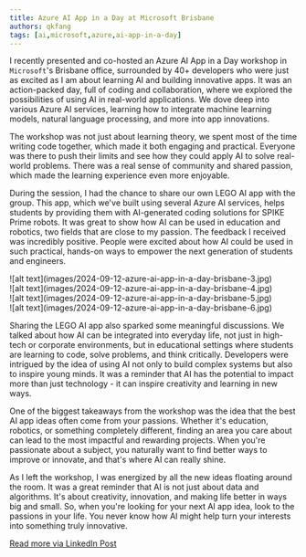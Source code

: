 ```yaml
---
title: Azure AI App in a Day at Microsoft Brisbane
authors: qkfang
tags: [ai,microsoft,azure,ai-app-in-a-day]
---
```


I recently presented and co-hosted an Azure AI App in a Day workshop in `Microsoft`'s Brisbane office, surrounded by 40+ developers who were just as excited as I am about learning AI and building innovative apps. It was an action-packed day, full of coding and collaboration, where we explored the possibilities of using AI in real-world applications. We dove deep into various Azure AI services, learning how to integrate machine learning models, natural language processing, and more into app innovations.

The workshop was not just about learning theory, we spent most of the time writing code together, which made it both engaging and practical. Everyone was there to push their limits and see how they could apply AI to solve real-world problems. There was a real sense of community and shared passion, which made the learning experience even more enjoyable.

During the session, I had the chance to share our own LEGO AI app with the group. This app, which we've built using several Azure AI services, helps students by providing them with AI-generated coding solutions for SPIKE Prime robots. It was great to show how AI can be used in education and robotics, two fields that are close to my passion. The feedback I received was incredibly positive. People were excited about how AI could be used in such practical, hands-on ways to empower the next generation of students and engineers.

<div className="img-grid">
  <div className="img-item">
    ![alt text](images/2024-09-12-azure-ai-app-in-a-day-brisbane-3.jpg)
  </div>
  <div className="img-item">
    ![alt text](images/2024-09-12-azure-ai-app-in-a-day-brisbane-4.jpg)
  </div>
  <div className="img-item">
    ![alt text](images/2024-09-12-azure-ai-app-in-a-day-brisbane-5.jpg)
  </div>
  <div className="img-item">
    ![alt text](images/2024-09-12-azure-ai-app-in-a-day-brisbane-6.jpg)
  </div>
</div>

Sharing the LEGO AI app also sparked some meaningful discussions. We talked about how AI can be integrated into everyday life, not just in high-tech or corporate environments, but in educational settings where students are learning to code, solve problems, and think critically. Developers were intrigued by the idea of using AI not only to build complex systems but also to inspire young minds. It was a reminder that AI has the potential to impact more than just technology - it can inspire creativity and learning in new ways.

One of the biggest takeaways from the workshop was the idea that the best AI app ideas often come from your passions. Whether it's education, robotics, or something completely different, finding an area you care about can lead to the most impactful and rewarding projects. When you're passionate about a subject, you naturally want to find better ways to improve or innovate, and that's where AI can really shine.

As I left the workshop, I was energized by all the new ideas floating around the room. It was a great reminder that AI is not just about data and algorithms. It's about creativity, innovation, and making life better in ways big and small. So, when you're looking for your next AI app idea, look to the passions in your life. You never know how AI might help turn your interests into something truly innovative.


<a href="https://www.linkedin.com/posts/qkfang_azure-openai-responsibleai-activity-7238824573578698753-FUg5" target="_blank">Read more via LinkedIn Post</a>



